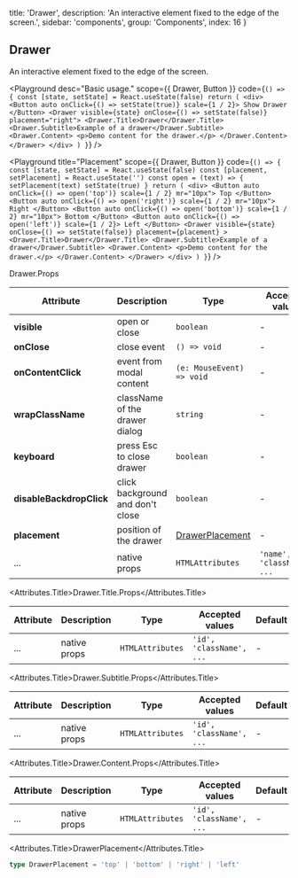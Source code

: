 
  title: 'Drawer',
  description: 'An interactive element fixed to the edge of the screen.',
  sidebar: 'components',
  group: 'Components',
  index: 16
}

## Drawer

An interactive element fixed to the edge of the screen.

<Playground
  desc="Basic usage."
  scope={{ Drawer, Button }}
  code={`
() => {
  const [state, setState] = React.useState(false)
  return (
    <div>
      <Button auto onClick={() => setState(true)} scale={1 / 2}>
        Show Drawer
      </Button>
      <Drawer visible={state} onClose={() => setState(false)} placement="right">
        <Drawer.Title>Drawer</Drawer.Title>
        <Drawer.Subtitle>Example of a drawer</Drawer.Subtitle>
        <Drawer.Content>
          <p>Demo content for the drawer.</p>
        </Drawer.Content>
      </Drawer>
    </div>
  )
}
`}
/>

<Playground
  title="Placement"
  scope={{ Drawer, Button }}
  code={`
() => {
  const [state, setState] = React.useState(false)
  const [placement, setPlacement] = React.useState('')
  const open = (text) => {
    setPlacement(text)
    setState(true)
  }
  return (
    <div>
      <Button auto onClick={() => open('top')} scale={1 / 2} mr="10px">
        Top
      </Button>
      <Button auto onClick={() => open('right')} scale={1 / 2} mr="10px">
        Right
      </Button>
      <Button auto onClick={() => open('bottom')} scale={1 / 2} mr="10px">
        Bottom
      </Button>
      <Button auto onClick={() => open('left')} scale={1 / 2}>
        Left
      </Button>
      <Drawer
        visible={state}
        onClose={() => setState(false)}
        placement={placement}
      >
        <Drawer.Title>Drawer</Drawer.Title>
        <Drawer.Subtitle>Example of a drawer</Drawer.Subtitle>
        <Drawer.Content>
          <p>Demo content for the drawer.</p>
        </Drawer.Content>
      </Drawer>
    </div>
  )
}
`}
/>

<Attributes edit="/pages/docs/components/drawer.mdx">
<Attributes.Title>Drawer.Props</Attributes.Title>

| Attribute                | Description                      | Type                                | Accepted values            | Default |
| ------------------------ | -------------------------------- | ----------------------------------- | -------------------------- | ------- |
| **visible**              | open or close                    | `boolean`                           | -                          | `false` |
| **onClose**              | close event                      | `() => void`                        | -                          | -       |
| **onContentClick**       | event from modal content         | `(e: MouseEvent) => void`           | -                          | -       |
| **wrapClassName**        | className of the drawer dialog   | `string`                            | -                          | -       |
| **keyboard**             | press Esc to close drawer        | `boolean`                           | -                          | `true`  |
| **disableBackdropClick** | click background and don't close | `boolean`                           | -                          | `false` |
| **placement**            | position of the drawer           | [DrawerPlacement](#drawerplacement) | -                          | `right` |
| ...                      | native props                     | `HTMLAttributes`                    | `'name', 'className', ...` | -       |

<Attributes.Title>Drawer.Title.Props</Attributes.Title>

| Attribute | Description  | Type             | Accepted values          | Default |
| --------- | ------------ | ---------------- | ------------------------ | ------- |
| ...       | native props | `HTMLAttributes` | `'id', 'className', ...` | -       |

<Attributes.Title>Drawer.Subtitle.Props</Attributes.Title>

| Attribute | Description  | Type             | Accepted values          | Default |
| --------- | ------------ | ---------------- | ------------------------ | ------- |
| ...       | native props | `HTMLAttributes` | `'id', 'className', ...` | -       |

<Attributes.Title>Drawer.Content.Props</Attributes.Title>

| Attribute | Description  | Type             | Accepted values          | Default |
| --------- | ------------ | ---------------- | ------------------------ | ------- |
| ...       | native props | `HTMLAttributes` | `'id', 'className', ...` | -       |

<Attributes.Title>DrawerPlacement</Attributes.Title>

```ts
type DrawerPlacement = 'top' | 'bottom' | 'right' | 'left'
```

</Attributes>

